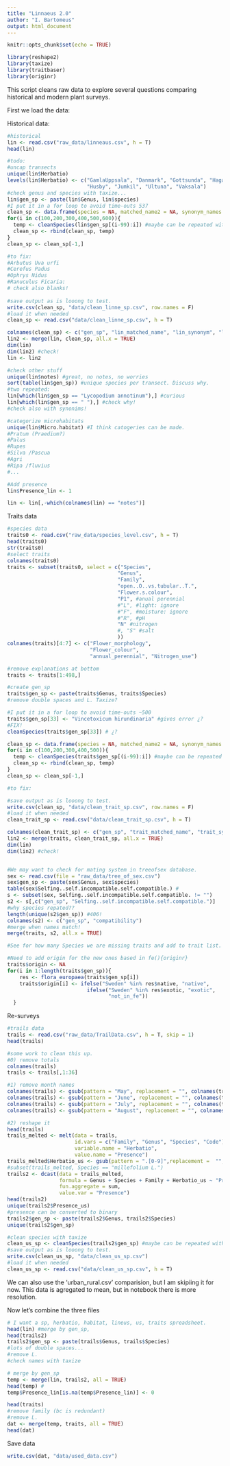 ```yaml
---
title: "Linnaeus 2.0"
author: "I. Bartomeus"
output: html_document
---
```


```r
knitr::opts_chunk$set(echo = TRUE)
```

```r
library(reshape2)
library(taxize)
library(traitbaser)
library(originr)
```

This script cleans raw data to explore several questions comparing historical and modern plant surveys.

First we load the data:

Historical data:
```r
#historical 
lin <- read.csv("raw_data/linneaus.csv", h = T)
head(lin)

#todo: 
#uncap transects
unique(lin$Herbatio)
levels(lin$Herbatio) <- c("GamlaUppsala", "Danmark", "Gottsunda", "Haga",       
                          "Husby", "Jumkil", "Ultuna", "Vaksala")
#check genus and species with taxize...
lin$gen_sp <- paste(lin$Genus, lin$species)
#I put it in a for loop to avoid time-outs 537
clean_sp <- data.frame(species = NA, matched_name2 = NA, synonym_names = NA, final_name = NA)
for(i in c(100,200,300,400,500,600)){
  temp <- cleanSpecies(lin$gen_sp[(i-99):i]) #maybe can be repeated with other database. now db == Itis
  clean_sp <- rbind(clean_sp, temp)
}
clean_sp <- clean_sp[-1,]

#to fix:
#Arbutus Uva urfi
#Cerefus Padus
#Ophrys Nidus
#Ranuculus Ficaria:
# check also blanks!  
  
#save output as is looong to test.
write.csv(clean_sp, "data/clean_linne_sp.csv", row.names = F)
#load it when needed
clean_sp <- read.csv("data/clean_linne_sp.csv", h = T)

colnames(clean_sp) <- c("gen_sp", "lin_matched_name", "lin_synonym", "lin_final")
lin2 <- merge(lin, clean_sp, all.x = TRUE)
dim(lin)
dim(lin2) #check!
lin <- lin2

#check other stuff
unique(lin$notes) #great, no notes, no worries
sort(table(lin$gen_sp)) #unique species per transect. Discuss why.
#two repeated:
lin[which(lin$gen_sp == "Lycopodium annotinum"),] #curious
lin[which(lin$gen_sp == " "),] #check why!
#check also with synonims!

#categorize microhabitats
unique(lin$Micro.habitat) #I think catogeries can be made.
#Pratum (Praedium?)
#Palus
#Rupes
#Silva /Pascua
#Agri
#Ripa /fluvius
#...

#Add presence
lin$Presence_lin <- 1

lin <- lin[,-which(colnames(lin) == "notes")]
```

Traits data

```r
#species data
traits0 <- read.csv("raw_data/species_level.csv", h = T)
head(traits0)
str(traits0)
#select traits
colnames(traits0)
traits <- subset(traits0, select = c("Species",
                                    "Genus",
                                    "Family",
                                    "open..O..vs.tubular..T.",
                                    "Flower.s.colour",
                                    "P1", #anual perennial
                                    #"L", #light: ignore 
                                    #"F", #moisture: ignore
                                    #"R", #pH
                                    "N" #nitrogen
                                    #, "S" #salt
                                    ))
colnames(traits)[4:7] <- c("Flower_morphology", 
                           "Flower_colour",
                           "annual_perennial", "Nitrogen_use")

#remove explanations at bottom
traits <- traits[1:498,]

#create gen_sp
traits$gen_sp <- paste(traits$Genus, traits$Species)
#remove double spaces and L. Taxize?

#I put it in a for loop to avoid time-outs ~500
traits$gen_sp[33] <- "Vincetoxicum hirundinaria" #gives error ¿?
#FIX!
cleanSpecies(traits$gen_sp[33]) # ¿?

clean_sp <- data.frame(species = NA, matched_name2 = NA, synonym_names = NA, final_name = NA)
for(i in c(100,200,300,400,500)){
  temp <- cleanSpecies(traits$gen_sp[(i-99):i]) #maybe can be repeated with other database. now db == Itis
  clean_sp <- rbind(clean_sp, temp)
}
clean_sp <- clean_sp[-1,]

#to fix:

#save output as is looong to test.
write.csv(clean_sp, "data/clean_trait_sp.csv", row.names = F)
#load it when needed
clean_trait_sp <- read.csv("data/clean_trait_sp.csv", h = T)

colnames(clean_trait_sp) <- c("gen_sp", "trait_matched_name", "trait_synonym", "trait_final")
lin2 <- merge(traits, clean_trait_sp, all.x = TRUE)
dim(lin)
dim(lin2) #check!


#We may want to check for mating system in treeofsex database.
sex <- read.csv(file = "raw_data/tree_of_sex.csv")
sex$gen_sp <- paste(sex$Genus, sex$species)
table(sex$Selfing..self.incompatible.self.compatible.) #
s <- subset(sex, Selfing..self.incompatible.self.compatible. != "")
s2 <- s[,c("gen_sp", "Selfing..self.incompatible.self.compatible.")]
#why species repated??
length(unique(s2$gen_sp)) #406!
colnames(s2) <- c("gen_sp", "compatibility")
#merge when names match!
merge(traits, s2, all.x = TRUE) 

#See for how many Species we are missing traits and add to trait list. (below??)

#Need to add origin for the new ones based in fe(){originr}
traits$origin <- NA
for(i in 1:length(traits$gen_sp)){
    res <- flora_europaea(traits$gen_sp[i])
    traits$origin[i] <- ifelse("Sweden" %in% res$native, "native",
                          ifelse("Sweden" %in% res$exotic, "exotic",
                                 "not_in_fe"))
  }

```
Re-surveys

```r

#trails data
trails <- read.csv("raw_data/TrailData.csv", h = T, skip = 1)
head(trails)

#some work to clean this up.
#0) remove totals
colnames(trails)
trails <- trails[,1:36]

#1) remove month names
colnames(trails) <- gsub(pattern = "May", replacement = "", colnames(trails))
colnames(trails) <- gsub(pattern = "June", replacement = "", colnames(trails))
colnames(trails) <- gsub(pattern = "July", replacement = "", colnames(trails))
colnames(trails) <- gsub(pattern = "August", replacement = "", colnames(trails))

#2) reshape it
head(trails)
trails_melted <- melt(data = trails,
                      id.vars = c("Family", "Genus", "Species", "Code"),
                      variable.name = "Herbatio",
                      value.name = "Presence")
trails_melted$Herbatio_us <- gsub(pattern = ".[0-9]",replacement =  "", trails_melted$Herbatio)
#subset(trails_melted, Species == "millefolium L.")
trails2 <- dcast(data = trails_melted, 
                 formula = Genus + Species + Family + Herbatio_us ~ "Presence_us",
                 fun.aggregate = sum,
                 value.var = "Presence") 
head(trails2)
unique(trails2$Presence_us)
#presence can be converted to binary
trails2$gen_sp <- paste(trails2$Genus, trails2$Species)
unique(trails2$gen_sp)

#clean species with taxize
clean_us_sp <- cleanSpecies(trails2$gen_sp) #maybe can be repeated with other database. now db == Itis
#save output as is looong to test.
write.csv(clean_us_sp, "data/clean_us_sp.csv")
#load it when needed
clean_us_sp <- read.csv("data/clean_us_sp.csv", h = T)


```
We can also use the 'urban_rural.csv' comparision, but I am skipiing it for now. This data is agregated to mean, but in notebook there is more resolution.

Now let's combine the three files

```r
# I want a sp, herbatio, habitat, lineus, us, traits spreadsheet.
head(lin) #merge by gen_sp, 
head(trails2) 
trails2$gen_sp <- paste(trails$Genus, trails$Species) 
#lots of double spaces... 
#remove L.
#check names with taxize

# merge by gen_sp
temp <- merge(lin, trails2, all = TRUE)
head(temp) #
temp$Presence_lin[is.na(temp$Presence_lin)] <- 0

head(traits)
#remove family (bc is redundant)
#remove L.
dat <- merge(temp, traits, all = TRUE)
head(dat)

```

Save data

```r
write.csv(dat, "data/used_data.csv")
```








